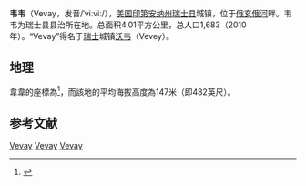 {{Infobox settlement
|name            = 韦韦
|official_name            = Vevay, Indiana
|settlement_type          = 城镇
|nickname                 =
|motto                    =

<!-- Images -->
|image_skyline            = Vevay IN Main Street.jpg
|imagesize                =
|image_caption            =
|image_flag               =
|image_seal               =

<!-- Maps -->
|image_map = Switzerland_County_Indiana_Incorporated_and_Unincorporated_areas_Vevay_Highlighted.svg
|mapsize                  = 250px
|map_caption              = 所在位置
|image_map1               =
|mapsize1                 =
|map_caption1             =

|subdivision_type         = 国家
|subdivision_name         = [[美国|美国]]
|subdivision_type1        = [[美国行政区划|州]]
|subdivision_name1        = [[印第安纳州|印第安纳州]]
|subdivision_type2        = [[县_(美国)|县]]
|subdivision_name2        = [[瑞士县|瑞士县]]
|subdivision_type3        = [[鎮區_(美国)|鎮區]]
|subdivision_name3        = [[傑斐遜鎮區_(印第安納州瑞士縣)|傑斐遜鎮區]]

|area_footnotes           = <ref name ="Gazetteer files">{{cite web|title=US Gazetteer files 2010|url=http://www.census.gov/geo/www/gazetteer/files/Gaz_places_national.txt|publisher=[[United_States_Census_Bureau|United States Census Bureau]]|accessdate=2012-12-11|archive-url=https://www.webcitation.org/699nOulzi?url=http://www.census.gov/geo/www/gazetteer/files/Gaz_places_national.txt|archive-date=2012-07-14|dead-url=yes}}</ref>
|unit_pref                = Imperial
|area_magnitude           =
|area_land_km2            = 3.76
|area_water_km2           = 0.26
|area_total_km2           = 4.01
|area_total_sq_mi         = 1.55
|area_land_sq_mi          = 1.45
|area_water_sq_mi         = 0.10

<!-- Population -->
|population_as_of         = 2010年
|population_est           = 1657
|pop_est_as_of            = 2012年<ref name="2012 Pop Estimate">{{cite web|title=Population Estimates|url=http://www.census.gov/popest/data/cities/totals/2012/SUB-EST2012.html|publisher=[[United_States_Census_Bureau|United States Census Bureau]]|accessdate=2013-06-25|archive-url=https://www.webcitation.org/6HQu4Spqa?url=http://www.census.gov/popest/data/cities/totals/2012/SUB-EST2012.html|archive-date=2013-06-17|dead-url=yes}}</ref>
|population_footnotes     = 
|population_total         = 1683
|population_density_km2   = 448.1
|population_density_sq_mi = 1160.7

<!-- General information -->
|timezone                 = [[北美东部时区|EST]]
|utc_offset               = -5
|timezone_DST             = EDT
|utc_offset_DST           = -4
|elevation_footnotes      =
|elevation_m              = 147
|elevation_ft             = 482
|coordinates_display      = inline,title
|coordinates_type         = region:US_type:city
|latd = 38 |latm = 44 |lats = 45 |latNS = N
|longd = 85 |longm = 4 |longs = 16 |longEW = W

|website                  =
|footnotes                =
}}
'''韦韦'''（Vevay，发音/ˈviːviː/），[[美国|美国]][[印第安纳州|印第安纳州]][[瑞士县|瑞士县]]城镇，位于[[俄亥俄河|俄亥俄河]]畔。韦韦为瑞士县县治所在地。总面积4.01平方公里，总人口1,683（2010年）。“Vevay”得名于[[瑞士|瑞士]]城镇[[沃韦|沃韦]]（Vevey）。
== 地理 ==
韋韋的座標為{{coord|38|44|45|N|85|04|16|W|type:city_region:US-AL_source:GNS-enwiki|display=inline}}<ref name="GNIS">{{cite gnis|445270|Vevay}}</ref>，而該地的平均海拔高度為147米（即482英尺）。
==参考文献==
{{reflist}}

{{瑞士縣 (印地安納州)}}
{{印地安納州縣城}}

[[Category:瑞士縣城鎮_(印第安納州)|Vevay]]
[[Category:印第安納州城鎮|Vevay]]
[[Category:印第安納州縣城|Vevay]]